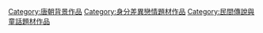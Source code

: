 
[[Category:唐朝背景作品|Category:唐朝背景作品]]
[[Category:身分差異戀情題材作品|Category:身分差異戀情題材作品]]
[[Category:民間傳說與童話題材作品|Category:民間傳說與童話題材作品]]